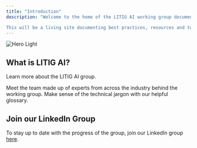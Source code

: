 ```yaml
---
title: "Introduction"
description: "Welcome to the home of the LITIG AI working group documentation site.

This will be a living site documenting best practices, resources and tools to help the legal industry on its journey to adopting AI."
---
```


<img alt="Hero Light" classname="block dark:hidden" src="https://images.squarespace-cdn.com/content/v1/59e523ba64b05fada0bfde69/1510694804779-QBSKA44YK90MTI9PURCF/litig-logo-final-vector2.png?format=500w" />

## What is LITIG AI?

Learn more about the LITIG AI group.

<CardGroup cols={2}>
  <Card title="Meet the Team" icon="people-group" href="https://mintlify.com/docs/quickstart">
    Meet the team made up of experts from across the industry behind the working group.
  </Card>

  <Card title="Preview Changes" icon="spell-check" href="https://mintlify.com/docs/development">
    Make sense of the technical jargon with our helpful glossary.
  </Card>
</CardGroup>

## Join our LinkedIn Group

To stay up to date with the progress of the group, join our LinkedIn group [here](https://www.linkedin.com/groups/13127037/).
